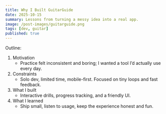 ```yaml
---
title: Why I Built GuitarGuide
date: 2025-10-15
summary: Lessons from turning a messy idea into a real app.
image: /post-images/guitarguide.png
tags: [dev, guitar]
published: true
---
```


Outline:

1. Motivation
   - Practice felt inconsistent and boring; I wanted a tool I’d actually use every day.
2. Constraints
   - Solo dev, limited time, mobile-first. Focused on tiny loops and fast feedback.
3. What I built
   - Interactive drills, progress tracking, and a friendly UI.
4. What I learned
   - Ship small, listen to usage, keep the experience honest and fun.